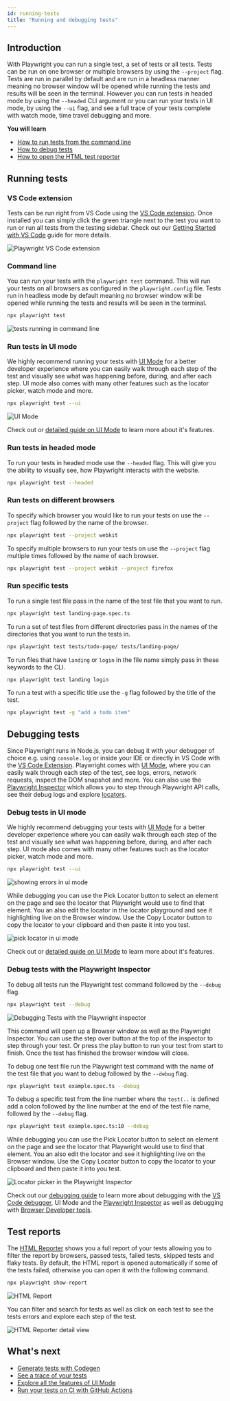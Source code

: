 ```yaml
---
id: running-tests
title: "Running and debugging tests"
---
```


## Introduction

With Playwright you can run a single test, a set of tests or all tests. Tests can be run on one browser or multiple browsers by using the `--project` flag. Tests are run in parallel by default and are run in a headless manner meaning no browser window will be opened while running the tests and results will be seen in the terminal. However you can run tests in headed mode by using the `--headed` CLI argument or you can run your tests in UI mode, by using the `--ui` flag, and see a full trace of your tests complete with watch mode, time travel debugging and more.

**You will learn**
- [How to run tests from the command line](/running-tests.mdx#command-line)
- [How to debug tests](/running-tests.mdx#debugging-tests)
- [How to open the HTML test reporter](/running-tests.mdx#test-reports)

## Running tests

### VS Code extension

Tests can be run right from VS Code using the [VS Code extension](https://marketplace.visualstudio.com/items?itemName=ms-playwright.playwright). Once installed you can simply click the green triangle next to the test you want to run or run all tests from the testing sidebar. Check out our [Getting Started with VS Code](./getting-started-vscode.mdx#running-tests) guide for more details.

![Playwright VS Code extension](https://github.com/microsoft/playwright/assets/13063165/47726e70-683b-4bd5-94de-7d03dd45c30f)

### Command line

You can run your tests with the `playwright test` command. This will run your tests on all browsers as configured in the `playwright.config` file. Tests run in headless mode by default meaning no browser window will be opened while running the tests and results will be seen in the terminal.

```bash
npx playwright test
```

![tests running in command line](https://github.com/microsoft/playwright/assets/13063165/981c1b2b-dc7e-4b85-b241-272b44da6628)

### Run tests in UI mode

We highly recommend running your tests with [UI Mode](./test-ui-mode.mdx) for a better developer experience where you can easily walk through each step of the test and visually see what was happening before, during, and after each step. UI mode also comes with many other features such as the locator picker, watch mode and more.

```bash
npx playwright test --ui
```

![UI Mode](https://github.com/microsoft/playwright/assets/13063165/c5b501cc-4f5d-485a-87cc-66044c651786)

Check out or [detailed guide on UI Mode](./test-ui-mode.mdx) to learn more about it's features.

### Run tests in headed mode

To run your tests in headed mode use the `--headed` flag. This will give you the ability to visually see, how Playwright interacts with the website.

```bash
npx playwright test --headed
```

### Run tests on different browsers

To specify which browser you would like to run your tests on use the `--project` flag followed by the name of the browser.

```bash
npx playwright test --project webkit
```

To specify multiple browsers to run your tests on use the `--project` flag multiple times followed by the name of each browser.

```bash
npx playwright test --project webkit --project firefox
```

### Run specific tests

To run a single test file pass in the name of the test file that you want to run.

```bash
npx playwright test landing-page.spec.ts
```

To run a set of test files from different directories pass in the names of the directories that you want to run the tests in.

```bash
npx playwright test tests/todo-page/ tests/landing-page/
```

To run files that have `landing` or `login` in the file name simply pass in these keywords to the CLI.

```bash
npx playwright test landing login
```

To run a test with a specific title use the `-g` flag followed by the title of the test.

```bash
npx playwright test -g "add a todo item"
```

## Debugging tests

Since Playwright runs in Node.js, you can debug it with your debugger of choice e.g. using `console.log` or inside your IDE or directly in VS Code with the [VS Code Extension](./getting-started-vscode.mdx). Playwright comes with [UI Mode](./test-ui-mode.mdx), where you can easily walk through each step of the test, see logs, errors, network requests, inspect the DOM snapshot and more. You can also use the [Playwright Inspector](./debug.mdx#playwright-inspector) which allows you to step through Playwright API calls, see their debug logs and explore [locators](./locators.mdx).

### Debug tests in UI mode

We highly recommend debugging your tests with [UI Mode](./test-ui-mode.mdx) for a better developer experience where you can easily walk through each step of the test and visually see what was happening before, during, and after each step. UI mode also comes with many other features such as the locator picker, watch mode and more.

```bash
npx playwright test --ui
```

![showing errors in ui mode](https://github.com/microsoft/playwright/assets/13063165/ffca2fd1-5349-41fb-ade9-ace143bb2c58)

While debugging you can use the Pick Locator button to select an element on the page and see the locator that Playwright would use to find that element. You an also edit the locator in the locator playground and see it highlighting live on the Browser window. Use the Copy Locator button to copy the locator to your clipboard and then paste it into you test.

![pick locator in ui mode](https://github.com/microsoft/playwright/assets/13063165/9e7eeb84-bd26-4010-8614-75e24b56c716)

Check out or [detailed guide on UI Mode](./test-ui-mode.mdx) to learn more about it's features.

### Debug tests with the Playwright Inspector

To debug all tests run the Playwright test command followed by the `--debug` flag.

```bash
npx playwright test --debug
```

![Debugging Tests with the Playwright inspector](https://github.com/microsoft/playwright/assets/13063165/6b3b3caa-d258-4cb8-aa05-cd407f501626)

This command will open up a Browser window as well as the Playwright Inspector. You can use the step over button at the top of the inspector to step through your test. Or press the play button to run your test from start to finish. Once the test has finished the browser window will close.

To debug one test file run the Playwright test command with the name of the test file that you want to debug followed by the `--debug` flag.

```bash
npx playwright test example.spec.ts --debug
```

To debug a specific test from the line number where the `test(..` is defined add a colon followed by the line number at the end of the test file name, followed by the `--debug` flag.

```bash
npx playwright test example.spec.ts:10 --debug
```

While debugging you can use the Pick Locator button to select an element on the page and see the locator that Playwright would use to find that element. You an also edit the locator and see it highlighting live on the Browser window. Use the Copy Locator button to copy the locator to your clipboard and then paste it into you test.

![Locator picker in the Playwright Inspector](https://github.com/microsoft/playwright/assets/13063165/013d5edb-583e-423a-bb53-9f57bab7f3e1)

Check out our [debugging guide](./debug.mdx) to learn more about debugging with the [VS Code debugger](./debug.mdx#vs-code-debugger), UI Mode and the [Playwright Inspector](./debug.mdx#playwright-inspector) as well as debugging with [Browser Developer tools](./debug.mdx#browser-developer-tools).

## Test reports

The [HTML Reporter](./test-reporters.mdx#html-reporter) shows you a full report of your tests allowing you to filter the report by browsers, passed tests, failed tests, skipped tests and flaky tests. By default, the HTML report is opened automatically if some of the tests failed, otherwise you can open it with the following command.

```bash
npx playwright show-report
```

![HTML Report](https://github.com/microsoft/playwright/assets/13063165/c5f60e56-fb75-4a2d-a4b6-054b8c5d69c1)

You can filter and search for tests as well as click on each test to see the tests errors and explore each step of the test.

![HTML Reporter detail view](https://github.com/microsoft/playwright/assets/13063165/f36ada14-4701-4534-a3be-ed22c2b16cf5)

## What's next
- [Generate tests with Codegen](./codegen-intro.mdx)
- [See a trace of your tests](./trace-viewer-intro.mdx)
- [Explore all the features of UI Mode](./test-ui-mode.mdx)
- [Run your tests on CI with GitHub Actions](./ci-intro.mdx)


[Accessibility]: /api/class-accessibility.mdx "Accessibility"
[Android]: /api/class-android.mdx "Android"
[AndroidDevice]: /api/class-androiddevice.mdx "AndroidDevice"
[AndroidInput]: /api/class-androidinput.mdx "AndroidInput"
[AndroidSocket]: /api/class-androidsocket.mdx "AndroidSocket"
[AndroidWebView]: /api/class-androidwebview.mdx "AndroidWebView"
[APIRequest]: /api/class-apirequest.mdx "APIRequest"
[APIRequestContext]: /api/class-apirequestcontext.mdx "APIRequestContext"
[APIResponse]: /api/class-apiresponse.mdx "APIResponse"
[APIResponseAssertions]: /api/class-apiresponseassertions.mdx "APIResponseAssertions"
[Browser]: /api/class-browser.mdx "Browser"
[BrowserContext]: /api/class-browsercontext.mdx "BrowserContext"
[BrowserServer]: /api/class-browserserver.mdx "BrowserServer"
[BrowserType]: /api/class-browsertype.mdx "BrowserType"
[CDPSession]: /api/class-cdpsession.mdx "CDPSession"
[ConsoleMessage]: /api/class-consolemessage.mdx "ConsoleMessage"
[Coverage]: /api/class-coverage.mdx "Coverage"
[Dialog]: /api/class-dialog.mdx "Dialog"
[Download]: /api/class-download.mdx "Download"
[Electron]: /api/class-electron.mdx "Electron"
[ElectronApplication]: /api/class-electronapplication.mdx "ElectronApplication"
[ElementHandle]: /api/class-elementhandle.mdx "ElementHandle"
[FileChooser]: /api/class-filechooser.mdx "FileChooser"
[Frame]: /api/class-frame.mdx "Frame"
[FrameLocator]: /api/class-framelocator.mdx "FrameLocator"
[GenericAssertions]: /api/class-genericassertions.mdx "GenericAssertions"
[JSHandle]: /api/class-jshandle.mdx "JSHandle"
[Keyboard]: /api/class-keyboard.mdx "Keyboard"
[Locator]: /api/class-locator.mdx "Locator"
[LocatorAssertions]: /api/class-locatorassertions.mdx "LocatorAssertions"
[Logger]: /api/class-logger.mdx "Logger"
[Mouse]: /api/class-mouse.mdx "Mouse"
[Page]: /api/class-page.mdx "Page"
[PageAssertions]: /api/class-pageassertions.mdx "PageAssertions"
[Playwright]: /api/class-playwright.mdx "Playwright"
[PlaywrightAssertions]: /api/class-playwrightassertions.mdx "PlaywrightAssertions"
[Request]: /api/class-request.mdx "Request"
[Response]: /api/class-response.mdx "Response"
[Route]: /api/class-route.mdx "Route"
[Selectors]: /api/class-selectors.mdx "Selectors"
[SnapshotAssertions]: /api/class-snapshotassertions.mdx "SnapshotAssertions"
[TimeoutError]: /api/class-timeouterror.mdx "TimeoutError"
[Touchscreen]: /api/class-touchscreen.mdx "Touchscreen"
[Tracing]: /api/class-tracing.mdx "Tracing"
[Video]: /api/class-video.mdx "Video"
[WebError]: /api/class-weberror.mdx "WebError"
[WebSocket]: /api/class-websocket.mdx "WebSocket"
[Worker]: /api/class-worker.mdx "Worker"
[Fixtures]: /api/class-fixtures.mdx "Fixtures"
[Test]: /api/class-test.mdx "Test"
[TestConfig]: /api/class-testconfig.mdx "TestConfig"
[TestInfo]: /api/class-testinfo.mdx "TestInfo"
[TestInfoError]: /api/class-testinfoerror.mdx "TestInfoError"
[TestOptions]: /api/class-testoptions.mdx "TestOptions"
[TestProject]: /api/class-testproject.mdx "TestProject"
[WorkerInfo]: /api/class-workerinfo.mdx "WorkerInfo"
[Location]: /api/class-location.mdx "Location"
[Reporter]: /api/class-reporter.mdx "Reporter"
[Suite]: /api/class-suite.mdx "Suite"
[TestCase]: /api/class-testcase.mdx "TestCase"
[TestError]: /api/class-testerror.mdx "TestError"
[TestResult]: /api/class-testresult.mdx "TestResult"
[TestStep]: /api/class-teststep.mdx "TestStep"
[Element]: https://developer.mozilla.org/en-US/docs/Web/API/element "Element"
[EvaluationArgument]: /evaluating.mdx#evaluation-argument "EvaluationArgument"
[Promise]: https://developer.mozilla.org/en-US/docs/Web/JavaScript/Reference/Global_Objects/Promise "Promise"
[iterator]: https://developer.mozilla.org/en-US/docs/Web/JavaScript/Reference/Iteration_protocols "Iterator"
[origin]: https://developer.mozilla.org/en-US/docs/Glossary/Origin "Origin"
[selector]: https://developer.mozilla.org/en-US/docs/Web/CSS/CSS_Selectors "selector"
[Serializable]: https://developer.mozilla.org/en-US/docs/Web/JavaScript/Reference/Global_Objects/JSON/stringify#Description "Serializable"
[UIEvent.detail]: https://developer.mozilla.org/en-US/docs/Web/API/UIEvent/detail "UIEvent.detail"
[UnixTime]: https://en.wikipedia.org/wiki/Unix_time "Unix Time"
[xpath]: https://developer.mozilla.org/en-US/docs/Web/XPath "xpath"

[Array]: https://developer.mozilla.org/en-US/docs/Web/JavaScript/Reference/Global_Objects/Array "Array"
[boolean]: https://developer.mozilla.org/en-US/docs/Web/JavaScript/Data_structures#Boolean_type "Boolean"
[Buffer]: https://nodejs.org/api/buffer.html#buffer_class_buffer "Buffer"
[ChildProcess]: https://nodejs.org/api/child_process.html "ChildProcess"
[Error]: https://nodejs.org/api/errors.html#errors_class_error "Error"
[EventEmitter]: https://nodejs.org/api/events.html#events_class_eventemitter "EventEmitter"
[function]: https://developer.mozilla.org/en-US/docs/Web/JavaScript/Reference/Global_Objects/Function "Function"
[Map]: https://developer.mozilla.org/en-US/docs/Web/JavaScript/Reference/Global_Objects/Map "Map"
[null]: https://developer.mozilla.org/en-US/docs/Web/JavaScript/Reference/Global_Objects/null "null"
[number]: https://developer.mozilla.org/en-US/docs/Web/JavaScript/Data_structures#Number_type "Number"
[Object]: https://developer.mozilla.org/en-US/docs/Web/JavaScript/Reference/Global_Objects/Object "Object"
[Promise]: https://developer.mozilla.org/en-US/docs/Web/JavaScript/Reference/Global_Objects/Promise "Promise"
[Readable]: https://nodejs.org/api/stream.html#stream_class_stream_readable "Readable"
[ReadStream]: https://nodejs.org/api/fs.html#class-fsreadstream "ReadStream"
[RegExp]: https://developer.mozilla.org/en-US/docs/Web/JavaScript/Reference/Global_Objects/RegExp "RegExp"
[string]: https://developer.mozilla.org/en-US/docs/Web/JavaScript/Data_structures#String_type "string"
[void]: https://developer.mozilla.org/en-US/docs/Web/JavaScript/Reference/Global_Objects/undefined "void"
[URL]: https://nodejs.org/api/url.html "URL"

[all available image tags]: https://mcr.microsoft.com/en-us/product/playwright/about "all available image tags"
[Microsoft Artifact Registry]: https://mcr.microsoft.com/en-us/product/playwright/about "Microsoft Artifact Registry"
[Dockerfile.jammy]: https://github.com/microsoft/playwright/blob/main/utils/docker/Dockerfile.jammy "Dockerfile.jammy"
